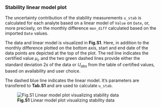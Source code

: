 ### Stability linear model plot

The uncertainty contribution of the stability measurements `u_stab` is calculated for each analyte
based on a linear model of `Value` on `Date`, or, more precisely, on the monthly difference `mon_diff`
calculated based on the imported `Date` values.

The data and linear model is visualized in **Fig.S1**. Here, in addition to the monthly difference
plotted on the bottom axis, start and end date of the data points are depicted at the top of the plot.
The red line indicates the certified value $\mu_c$ and the two green dashed lines provide either 
the standard deviation $2s$ of the data or $U_{abs}$ from the table of certified values, based on 
availability and user choice.

The dashed blue line indicates the linear model. It's parameters are transfered to **Tab.S1** and are
used to calculate `u_stab`.

![**Fig.S1** Linear model plot visualizing stability data](fig/S_Modul_Fig1.png)
